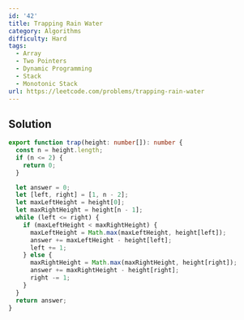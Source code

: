 ```yaml
---
id: '42'
title: Trapping Rain Water
category: Algorithms
difficulty: Hard
tags:
  - Array
  - Two Pointers
  - Dynamic Programming
  - Stack
  - Monotonic Stack
url: https://leetcode.com/problems/trapping-rain-water
---
```


## Solution

```typescript showLineNumbers
export function trap(height: number[]): number {
  const n = height.length;
  if (n <= 2) {
    return 0;
  }

  let answer = 0;
  let [left, right] = [1, n - 2];
  let maxLeftHeight = height[0];
  let maxRightHeight = height[n - 1];
  while (left <= right) {
    if (maxLeftHeight < maxRightHeight) {
      maxLeftHeight = Math.max(maxLeftHeight, height[left]);
      answer += maxLeftHeight - height[left];
      left += 1;
    } else {
      maxRightHeight = Math.max(maxRightHeight, height[right]);
      answer += maxRightHeight - height[right];
      right -= 1;
    }
  }
  return answer;
}
```
